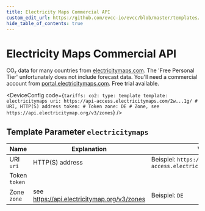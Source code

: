 ```yaml
---
title: Electricity Maps Commercial API
custom_edit_url: https://github.com/evcc-io/evcc/blob/master/templates/definition/tariff/electricitymaps.yaml
hide_table_of_contents: true
---
```



# Electricity Maps Commercial API

<div className="device-detail-container">
  <div className="device-detail-content">
    <DeviceFeatures features="Global" />

CO₂ data for many countries from [electricitymaps.com](https://electricitymaps.com). The 'Free Personal Tier' unfortunately does not include forecast data. You'll need a commercial account from [portal.electricitymaps.com](https://portal.electricitymaps.com). Free trial available.


<DeviceConfig code={`tariffs:
    co2:
      type: template
      template: electricitymaps
      uri: https://api-access.electricitymaps.com/2w...1g/ # URI, HTTP(S) address
      token: # Token
      zone: DE # Zone, see https://api.electricitymap.org/v3/zones`}  />
  </div>
  <div className="device-detail-icon">
    <evcc-icon
      type="tariff"
      name="electricity-maps-commercial-api"
      size="400px"
      alt="Electricity Maps Commercial API"
      className="device-detail-icon-img"
    ></evcc-icon>
  </div>
</div>

## Template Parameter `electricitymaps`

| Name | Explanation | Value | Optional |
|-----------|-------------|-------|----------|
| URI<br/>`uri` | HTTP(S) address | Beispiel: `https://api-access.electricitymaps.com/2w...1g/` | yes |
| Token<br/>`token` |  |  | yes |
| Zone<br/>`zone` | see https://api.electricitymap.org/v3/zones | Beispiel: `DE` | yes |

